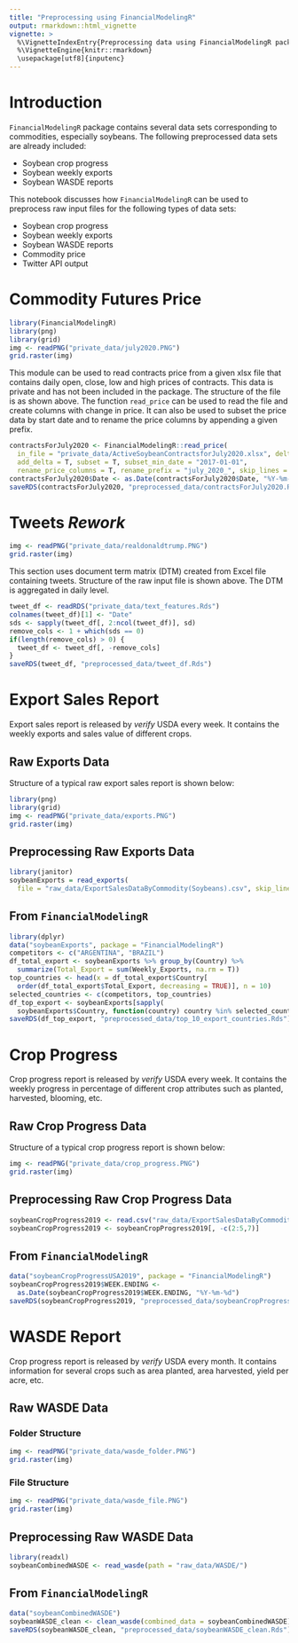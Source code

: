 ```yaml
---
title: "Preprocessing using FinancialModelingR"
output: rmarkdown::html_vignette
vignette: >
  %\VignetteIndexEntry{Preprocessing data using FinancialModelingR package}
  %\VignetteEngine{knitr::rmarkdown}
  \usepackage[utf8]{inputenc}
---
```


# Introduction

`FinancialModelingR` package contains several data sets corresponding to commodities, especially soybeans. The following preprocessed data sets are already included:

- Soybean crop progress
- Soybean weekly exports
- Soybean WASDE reports

This notebook discusses how `FinancialModelingR` can be used to preprocess raw input files for the following types of data sets:

- Soybean crop progress
- Soybean weekly exports
- Soybean WASDE reports
- Commodity price
- Twitter API output

# Commodity Futures Price

```r
library(FinancialModelingR)
library(png)
library(grid)
img <- readPNG("private_data/july2020.PNG")
grid.raster(img)
```

This module can be used to read contracts price from a given xlsx file that contains daily open, close, low and high prices of contracts. This data is private and has not been included in the package. The structure of the file is as shown above. The function `read_price` can be used to read the file and create columns with change in price. It can also be used to subset the price data by start date and to rename the price columns by appending a given prefix.

```r
contractsForJuly2020 <- FinancialModelingR::read_price(
  in_file = "private_data/ActiveSoybeanContractsforJuly2020.xlsx", delta_price = T,
  add_delta = T, subset = T, subset_min_date = "2017-01-01",
  rename_price_columns = T, rename_prefix = "july_2020_", skip_lines = 3)
contractsForJuly2020$Date <- as.Date(contractsForJuly2020$Date, "%Y-%m-%d")
saveRDS(contractsForJuly2020, "preprocessed_data/contractsForJuly2020.Rds")
```

# Tweets *Rework*

```r
img <- readPNG("private_data/realdonaldtrump.PNG")
grid.raster(img)
```

This section uses document term matrix (DTM) created from Excel file containing tweets. Structure of the raw input file is shown above. The DTM is aggregated in daily level.

```r
tweet_df <- readRDS("private_data/text_features.Rds")
colnames(tweet_df)[1] <- "Date"
sds <- sapply(tweet_df[, 2:ncol(tweet_df)], sd)
remove_cols <- 1 + which(sds == 0)
if(length(remove_cols) > 0) {
  tweet_df <- tweet_df[, -remove_cols]
}
saveRDS(tweet_df, "preprocessed_data/tweet_df.Rds")
```

# Export Sales Report

Export sales report is released by *verify* USDA every week. It contains the weekly exports and sales value of different crops.

## Raw Exports Data

Structure of a typical raw export sales report is shown below:

```r
library(png)
library(grid)
img <- readPNG("private_data/exports.PNG")
grid.raster(img)
```

## Preprocessing Raw Exports Data

```r
library(janitor)
soybeanExports = read_exports(
  file = "raw_data/ExportSalesDataByCommodity(Soybeans).csv", skip_lines = 4)
```

## From `FinancialModelingR`

```r
library(dplyr)
data("soybeanExports", package = "FinancialModelingR")
competitors <- c("ARGENTINA", "BRAZIL")
df_total_export <- soybeanExports %>% group_by(Country) %>%
  summarize(Total_Export = sum(Weekly_Exports, na.rm = T))
top_countries <- head(x = df_total_export$Country[
  order(df_total_export$Total_Export, decreasing = TRUE)], n = 10)
selected_countries <- c(competitors, top_countries)
df_top_export <- soybeanExports[sapply(
  soybeanExports$Country, function(country) country %in% selected_countries), ]
saveRDS(df_top_export, "preprocessed_data/top_10_export_countries.Rds")
```

# Crop Progress

Crop progress report is released by *verify* USDA every week. It contains the weekly progress in percentage of different crop attributes such as planted, harvested, blooming, etc.

## Raw Crop Progress Data

Structure of a typical crop progress report is shown below:

```r
img <- readPNG("private_data/crop_progress.PNG")
grid.raster(img)
```

## Preprocessing Raw Crop Progress Data

```r
soybeanCropProgress2019 <- read.csv("raw_data/ExportSalesDataByCommodity(Soybeans).csv")
soybeanCropProgress2019 <- soybeanCropProgress2019[, -c(2:5,7)]
```

## From `FinancialModelingR`

```r
data("soybeanCropProgressUSA2019", package = "FinancialModelingR")
soybeanCropProgress2019$WEEK.ENDING <-
  as.Date(soybeanCropProgress2019$WEEK.ENDING, "%Y-%m-%d")
saveRDS(soybeanCropProgress2019, "preprocessed_data/soybeanCropProgress2019.Rds")
```

# WASDE Report

Crop progress report is released by *verify* USDA every month. It contains information for several crops such as area planted, area harvested, yield per acre, etc.

## Raw WASDE Data

### Folder Structure

```r
img <- readPNG("private_data/wasde_folder.PNG")
grid.raster(img)
```

### File Structure

```r
img <- readPNG("private_data/wasde_file.PNG")
grid.raster(img)
```

## Preprocessing Raw WASDE Data

```r
library(readxl)
soybeanCombinedWASDE <- read_wasde(path = "raw_data/WASDE/")
```

## From `FinancialModelingR`

```r
data("soybeanCombinedWASDE")
soybeanWASDE_clean <- clean_wasde(combined_data = soybeanCombinedWASDE)
saveRDS(soybeanWASDE_clean, "preprocessed_data/soybeanWASDE_clean.Rds")
```
